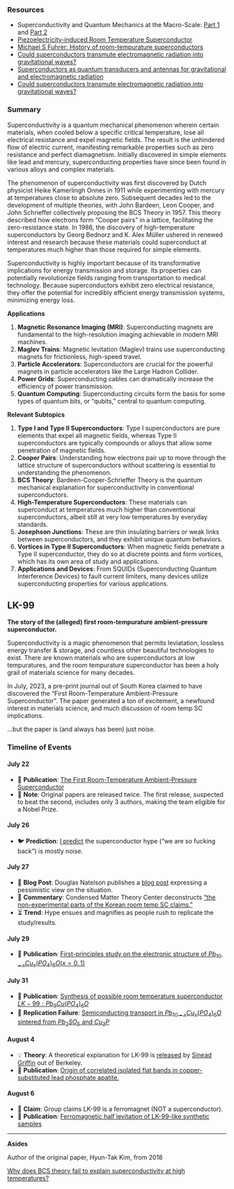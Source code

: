 ### Resources

- Superconductivity and Quantum Mechanics at the Macro-Scale: [Part 1](https://www.youtube.com/watch?v=Yx666k2XH8E) and [Part 2](https://www.youtube.com/watch?v=ROwLS0cKUN4)
- [Piezoelectricity-induced Room Temperature Superconductor](https://patents.google.com/patent/US20190058105A1/en)
- [Michael S Fuhrer: History of room-tempurature superconductors](https://twitter.com/MichaelSFuhrer/status/1686644227885944833?s=20)
- [Could superconductors transmute electromagnetic radiation into gravitational waves?](https://freerepublic.com/focus/f-chat/686516/posts)
- [Superconductors as quantum transducers and antennas for gravitational and electromagnetic radiation](https://arxiv.org/abs/gr-qc/0204012)
- [Could superconductors transmute electromagnetic radiation into gravitational waves?](https://freerepublic.com/focus/f-chat/686516/posts)

### Summary

Superconductivity is a quantum mechanical phenomenon wherein certain materials, when cooled below a specific critical temperature, lose all electrical resistance and expel magnetic fields. The result is the unhindered flow of electric current, manifesting remarkable properties such as zero resistance and perfect diamagnetism. Initially discovered in simple elements like lead and mercury, superconducting properties have since been found in various alloys and complex materials.

The phenomenon of superconductivity was first discovered by Dutch physicist Heike Kamerlingh Onnes in 1911 while experimenting with mercury at temperatures close to absolute zero. Subsequent decades led to the development of multiple theories, with John Bardeen, Leon Cooper, and John Schrieffer collectively proposing the BCS Theory in 1957. This theory described how electrons form "Cooper pairs" in a lattice, facilitating the zero-resistance state. In 1986, the discovery of high-temperature superconductors by Georg Bednorz and K. Alex Müller ushered in renewed interest and research because these materials could superconduct at temperatures much higher than those required for simple elements.

Superconductivity is highly important because of its transformative implications for energy transmission and storage. Its properties can potentially revolutionize fields ranging from transportation to medical technology. Because superconductors exhibit zero electrical resistance, they offer the potential for incredibly efficient energy transmission systems, minimizing energy loss.

**Applications**

1. **Magnetic Resonance Imaging (MRI)**: Superconducting magnets are fundamental to the high-resolution imaging achievable in modern MRI machines.
2. **Maglev Trains**: Magnetic levitation (Maglev) trains use superconducting magnets for frictionless, high-speed travel.
3. **Particle Accelerators**: Superconductors are crucial for the powerful magnets in particle accelerators like the Large Hadron Collider.
4. **Power Grids**: Superconducting cables can dramatically increase the efficiency of power transmission.
5. **Quantum Computing**: Superconducting circuits form the basis for some types of quantum bits, or "qubits," central to quantum computing.

**Relevant Subtopics**

1. **Type I and Type II Superconductors**: Type I superconductors are pure elements that expel all magnetic fields, whereas Type II superconductors are typically compounds or alloys that allow some penetration of magnetic fields.
2. **Cooper Pairs**: Understanding how electrons pair up to move through the lattice structure of superconductors without scattering is essential to understanding the phenomenon.
3. **BCS Theory**: Bardeen-Cooper-Schrieffer Theory is the quantum mechanical explanation for superconductivity in conventional superconductors.
4. **High-Temperature Superconductors**: These materials can superconduct at temperatures much higher than conventional superconductors, albeit still at very low temperatures by everyday standards.
5. **Josephson Junctions**: These are thin insulating barriers or weak links between superconductors, and they exhibit unique quantum behaviors.
6. **Vortices in Type II Superconductors**: When magnetic fields penetrate a Type II superconductor, they do so at discrete points and form vortices, which has its own area of study and applications.
7. **Applications and Devices**: From SQUIDs (Superconducting Quantum Interference Devices) to fault current limiters, many devices utilize superconducting properties for various applications.

## LK-99

**The story of the (alleged) first room-tempurature ambient-pressure superconductor.**

Superconductivity is a magic phenomenon that permits leviatation, lossless energy transfer & storage, and countless other beautiful technologies to exist. There are known materials who are superconductors at low tempuratures, and the room tempurature superconductor has been a holy grail of materials science for many decades.

In July, 2023, a pre-print journal out of South Korea claimed to have discovered the "First Room-Temperature Ambient-Pressure Superconductor". The paper generated a ton of excitement, a newfound interest in materials science, and much discussion of room temp SC implications.

...but the paper is (and always has been) just noise.

### Timeline of Events

#### **July 22**

- 📑 **Publication**: [The First Room-Temperature Ambient-Pressure Superconductor](https://arxiv.org/abs/2307.12008)
- 📝 **Note**: Original papers are released twice. The first release, suspected to beat the second, includes only 3 authors, making the team eligible for a Nobel Prize.

#### **July 26**

- 🐦 **Prediction**: [I predict](https://twitter.com/0xbmac/status/1684338975459233792?s=20) the superconductor hype ("we are so fucking back") is mostly noise.

#### **July 27**

- 📝 **Blog Post**: Douglas Natelson publishes a [blog post](http://nanoscale.blogspot.com/2023/07/condensed-matter-on-public-stage-and.html) expressing a pessimistic view on the situation.
- 💬 **Commentary**: Condensed Matter Theory Center deconstructs ["the non-experimental parts of the Korean room temp SC claims."](https://twitter.com/condensed_the/status/1684551820293681153?s=20)
- ⏳ **Trend**: Hype ensues and magnifies as people rush to replicate the study/results.

#### **July 29**

- 📑 **Publication**: [First-principles study on the electronic structure of $Pb_{10−x}Cu_x(PO_4)_6O (x=0, 1)$](https://arxiv.org/abs/2307.16040)

#### **July 31**

- 📑 **Publication**: [Synthesis of possible room temperature superconductor $LK-99:Pb_9Cu(PO_4)_6O$](https://arxiv.org/abs/2307.16402)
- 🚫 **Replication Failure**: [Semiconducting transport in $Pb_{10-x}Cu_x(PO_4)_6O$ sintered from $Pb_2SO_5$ and $Cu_3P$](https://arxiv.org/ftp/arxiv/papers/2307/2307.16802.pdf)

#### **August 4**

- 💡 **Theory**: A theoretical explanation for LK-99 is [released](https://twitter.com/sineatrix/status/1686182852667572224) by [Sinead Griffin](https://twitter.com/sineatrix) out of Berkeley.
- 📑 **Publication**: [Origin of correlated isolated flat bands in copper-substituted lead phosphate apatite.](https://arxiv.org/pdf/2307.16892.pdf)

#### **August 6**

- 📝 **Claim**: Group claims LK-99 is a ferromagnet (NOT a superconductor).
- 📑 **Publication**: [Ferromagnetic half levitation of LK-99-like synthetic samples](https://arxiv.org/abs/2308.03110)

---

**Asides**

Author of the original paper, Hyun-Tak Kim, from 2018

[Why does BCS theory fail to explain superconductivity at high temperatures?](https://www.quora.com/Why-does-BCS-theory-fail-to-explain-superconductivity-at-high-temperatures/answer/Hyun-Tak-Kim-1?srid=5GeDe)






